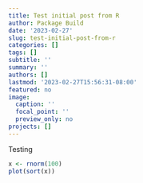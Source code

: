 ```yaml
---
title: Test initial post from R
author: Package Build
date: '2023-02-27'
slug: test-initial-post-from-r
categories: []
tags: []
subtitle: ''
summary: ''
authors: []
lastmod: '2023-02-27T15:56:31-08:00'
featured: no
image:
  caption: ''
  focal_point: ''
  preview_only: no
projects: []
---
```


Testing

```r
x <- rnorm(100)
plot(sort(x))
```
